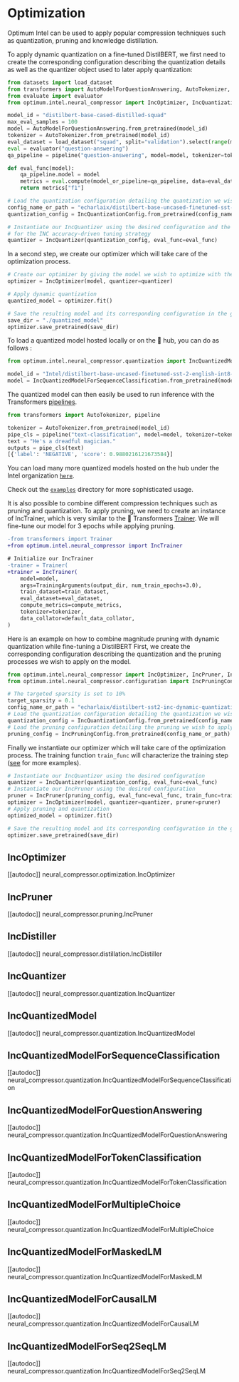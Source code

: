 <!--Copyright 2022 The HuggingFace Team. All rights reserved.

Licensed under the Apache License, Version 2.0 (the "License"); you may not use this file except in compliance with
the License. You may obtain a copy of the License at

http://www.apache.org/licenses/LICENSE-2.0

Unless required by applicable law or agreed to in writing, software distributed under the License is distributed on
an "AS IS" BASIS, WITHOUT WARRANTIES OR CONDITIONS OF ANY KIND, either express or implied. See the License for the
specific language governing permissions and limitations under the License.
-->

# Optimization

Optimum Intel can be used to apply popular compression techniques such as quantization, pruning and knowledge distillation. 

To apply dynamic quantization on a fine-tuned DistilBERT, we first need to create the corresponding configuration describing the quantization details as well as the quantizer object used to later apply quantization:

```python
from datasets import load_dataset
from transformers import AutoModelForQuestionAnswering, AutoTokenizer, pipeline
from evaluate import evaluator
from optimum.intel.neural_compressor import IncOptimizer, IncQuantizationConfig, IncQuantizer

model_id = "distilbert-base-cased-distilled-squad"
max_eval_samples = 100
model = AutoModelForQuestionAnswering.from_pretrained(model_id)
tokenizer = AutoTokenizer.from_pretrained(model_id)
eval_dataset = load_dataset("squad", split="validation").select(range(max_eval_samples))
eval = evaluator("question-answering")
qa_pipeline = pipeline("question-answering", model=model, tokenizer=tokenizer)

def eval_func(model):
    qa_pipeline.model = model
    metrics = eval.compute(model_or_pipeline=qa_pipeline, data=eval_dataset, metric="squad")
    return metrics["f1"]

# Load the quantization configuration detailing the quantization we wish to apply
config_name_or_path = "echarlaix/distilbert-base-uncased-finetuned-sst-2-english-int8-dynamic"
quantization_config = IncQuantizationConfig.from_pretrained(config_name_or_path)

# Instantiate our IncQuantizer using the desired configuration and the evaluation function used
# for the INC accuracy-driven tuning strategy
quantizer = IncQuantizer(quantization_config, eval_func=eval_func)
```

In a second step, we create our optimizer which will take care of the optimization process.

```python
# Create our optimizer by giving the model we wish to optimize with the corresponding quantizer
optimizer = IncOptimizer(model, quantizer=quantizer)

# Apply dynamic quantization
quantized_model = optimizer.fit()

# Save the resulting model and its corresponding configuration in the given directory
save_dir = "./quantized_model"
optimizer.save_pretrained(save_dir)
```

To load a quantized model hosted locally or on the 🤗 hub, you can do as follows :
```python
from optimum.intel.neural_compressor.quantization import IncQuantizedModelForSequenceClassification

model_id = "Intel/distilbert-base-uncased-finetuned-sst-2-english-int8-dynamic"
model = IncQuantizedModelForSequenceClassification.from_pretrained(model_id)
```

The quantized model can then easily be used to run inference with the Transformers [pipelines](https://huggingface.co/docs/transformers/main/en/main_classes/pipelines).

```python
from transformers import AutoTokenizer, pipeline

tokenizer = AutoTokenizer.from_pretrained(model_id)
pipe_cls = pipeline("text-classification", model=model, tokenizer=tokenizer)
text = "He's a dreadful magician."
outputs = pipe_cls(text)
[{'label': 'NEGATIVE', 'score': 0.9880216121673584}]
```

You can load many more quantized models hosted on the hub under the Intel organization [`here`](https://huggingface.co/Intel).

Check out the [`examples`](https://github.com/huggingface/optimum-intel/tree/main/examples) directory for more sophisticated usage.


It is also possible to combine different compression techniques such as pruning and quantization.
To apply pruning, we need to create an instance of IncTrainer, which is very similar to the 🤗 Transformers [Trainer](https://huggingface.co/docs/transformers/main_classes/trainer).
We will fine-tune our model for 3 epochs while applying pruning.

```diff
-from transformers import Trainer
+from optimum.intel.neural_compressor import IncTrainer

# Initialize our IncTrainer
-trainer = Trainer(
+trainer = IncTrainer(
    model=model,
    args=TrainingArguments(output_dir, num_train_epochs=3.0),
    train_dataset=train_dataset,
    eval_dataset=eval_dataset,
    compute_metrics=compute_metrics,
    tokenizer=tokenizer,
    data_collator=default_data_collator,
)
```

Here is an example on how to combine magnitude pruning with dynamic quantization while fine-tuning a DistilBERT
First, we create the corresponding configuration describing the quantization and the pruning processes we wish to apply on the model.

```python
from optimum.intel.neural_compressor import IncOptimizer, IncPruner, IncQuantizer
from optimum.intel.neural_compressor.configuration import IncPruningConfig, IncQuantizationConfig

# The targeted sparsity is set to 10%
target_sparsity = 0.1
config_name_or_path = "echarlaix/distilbert-sst2-inc-dynamic-quantization-magnitude-pruning-0.1"
# Load the quantization configuration detailing the quantization we wish to apply
quantization_config = IncQuantizationConfig.from_pretrained(config_name_or_path)
# Load the pruning configuration detailing the pruning we wish to apply
pruning_config = IncPruningConfig.from_pretrained(config_name_or_path)
```

Finally we instantiate our optimizer which will take care of the optimization process. The training function `train_func` will characterize the training step ([see](https://github.com/huggingface/optimum-intel/blob/main/examples/neural_compressor/question-answering/run_qa.py#L748-L766) for more examples).

```python
# Instantiate our IncQuantizer using the desired configuration
quantizer = IncQuantizer(quantization_config, eval_func=eval_func)
# Instantiate our IncPruner using the desired configuration
pruner = IncPruner(pruning_config, eval_func=eval_func, train_func=train_func)
optimizer = IncOptimizer(model, quantizer=quantizer, pruner=pruner)
# Apply pruning and quantization 
optimized_model = optimizer.fit()

# Save the resulting model and its corresponding configuration in the given directory
optimizer.save_pretrained(save_dir)
```


## IncOptimizer

[[autodoc]] neural_compressor.optimization.IncOptimizer

## IncPruner

[[autodoc]] neural_compressor.pruning.IncPruner

## IncDistiller

[[autodoc]] neural_compressor.distillation.IncDistiller

## IncQuantizer

[[autodoc]] neural_compressor.quantization.IncQuantizer

## IncQuantizedModel

[[autodoc]] neural_compressor.quantization.IncQuantizedModel

## IncQuantizedModelForSequenceClassification

[[autodoc]] neural_compressor.quantization.IncQuantizedModelForSequenceClassification

## IncQuantizedModelForQuestionAnswering

[[autodoc]] neural_compressor.quantization.IncQuantizedModelForQuestionAnswering

## IncQuantizedModelForTokenClassification

[[autodoc]] neural_compressor.quantization.IncQuantizedModelForTokenClassification

## IncQuantizedModelForMultipleChoice

[[autodoc]] neural_compressor.quantization.IncQuantizedModelForMultipleChoice

## IncQuantizedModelForMaskedLM

[[autodoc]] neural_compressor.quantization.IncQuantizedModelForMaskedLM

## IncQuantizedModelForCausalLM

[[autodoc]] neural_compressor.quantization.IncQuantizedModelForCausalLM

## IncQuantizedModelForSeq2SeqLM

[[autodoc]] neural_compressor.quantization.IncQuantizedModelForSeq2SeqLM